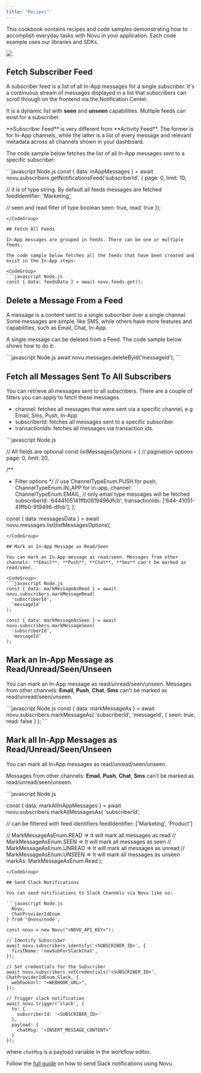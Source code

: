 ```yaml
---
title: "Recipes"
---
```


This cookbook contains recipes and code samples demonstrating how to accomplish everyday tasks with Novu in your application. Each code example uses our libraries and SDKs.

<Frame caption="Workflow, Feed, Messages & Notifications Flow in Novu">
  <img src="/images/workflow-feed-message.png" />
</Frame>

## Fetch Subscriber Feed

A subscriber feed is a list of all In-App messages for a single subscriber. It's a continuous stream of messages displayed in a list that subscribers can scroll through on the frontend via the Notification Center.

It is a dynamic list with **seen** and **unseen** capabilities. Multiple feeds can exist for a subscriber.

<Warning>
  **Subscriber Feed** is very different from **Activity Feed**. The former is
  for In-App channels, while the latter is a list of every message and relevant
  metadata across all channels shown in your dashboard.
</Warning>

The code sample below fetches the list of all In-App messages sent to a specific subscriber:

<CodeGroup>
```javascript Node.js 
const { data: inAppMessages } = await novu.subscribers.getNotificationsFeed('subscriberId', {
  page: 0,
  limit: 10,

// it is of type string. By default all feeds messages are fetched
feedIdentifier: 'Marketing',

// seen and read filter of type boolean
seen: true,
read: true
});

```
</CodeGroup>

## Fetch All Feeds

In-App messages are grouped in Feeds. There can be one or multiple feeds.

The code sample below fetches all the feeds that have been created and exist in the In-App steps:

<CodeGroup>
```javascript Node.js
const { data: feedsData } = await novu.feeds.get();
````

</CodeGroup>

## Delete a Message From a Feed

A message is a content sent to a single subscriber over a single channel. Some messages are simple, like SMS, while others have more features and capabilities, such as Email, Chat, In-App.

A single message can be deleted from a Feed. The code sample below shows how to do it:

<CodeGroup>
  ```javascript Node.js await novu.messages.deleteById('messageId'); ```
</CodeGroup>

## Fetch all Messages Sent To All Subscribers

You can retrieve all messages sent to all subscribers. There are a couple of filters you can apply to fetch these messages.

- channel: fetches all messages that were sent via a specific channel, e.g Email, Sms, Push, In-App
- subscriberId: fetches all messages sent to a specific subscriber
- transactionIds: fetches all messages via transaction ids.

<CodeGroup>
```javascript Node.js 

// All fields are optional
const listMessagesOptions = {
// pagination options
page: 0,
limit: 20,

/\*\*

- Filter options
  \*/
  // use ChannelTypeEnum.PUSH for push, ChannelTypeEnum.IN_APP for in-app,
  channel: ChannelTypeEnum.EMAIL, // only email type messages will be fetched
  subscriberId: '6444105141ffb0919496dfcb',
  transactionIds: ['644-41051-41ffb0-919496-dfcb'],
  };

const { data: messagesData } = await novu.messages.list(listMessagesOptions);

````
</CodeGroup>

## Mark an In-App Message as Read/Seen

You can mark an In-App message as read/seen. Messages from other channels: **Email**, **Push**, **Chat**, **Sms** can't be marked as read/seen.

<CodeGroup>
```javascript Node.js
const { data: markMessageAsRead } = await novu.subscribers.markMessageRead(
  'subscriberId',
  'messageId'
);

const { data: markMessageAsSeen } = await novu.subscribers.markMessageSeen(
  'subscriberId',
  'messageId'
);
````

</CodeGroup>

## Mark an In-App Message as Read/Unread/Seen/Unseen

You can mark an In-App message as read/unread/seen/unseen. Messages from other channels: **Email**, **Push**, **Chat**, **Sms** can't be marked as read/unread/seen/unseen.

<CodeGroup>
```javascript Node.js 
const { data: markMessageAs } = await novu.subscribers.markMessageAs(
  'subscriberId',
  'messageId',
  { seen: true, read: false }
);
```
</CodeGroup>

## Mark all In-App Messages as Read/Unread/Seen/Unseen

You can mark all In-App messages as read/unread/seen/unseen.

Messages from other channels: **Email**, **Push**, **Chat**, **Sms** can't be marked as read/unread/seen/unseen.

<CodeGroup>
```javascript Node.js 

const { data: markAllInAppMessages } = await novu.subscribers.markAllMessagesAs(
'subscriberId',

// can be filtered with feed identifiers
feedIdentifier: ['Marketing', 'Product']

// MarkMessageAsEnum.READ => It will mark all messages as read
// MarkMessageAsEnum.SEEN => It will mark all messages as seen
// MarkMessageAsEnum.UNREAD => It will mark all messages as unread
// MarkMessageAsEnum.UNSEEN => It will mark all messages as unseen
markAs: MarkMessageAsEnum.Read
);

````
</CodeGroup>

## Send Slack Notifications

You can send notifications to Slack Channels via Novu like so:

```javascript Node.js
  Novu,
  ChatProviderIdEnum
} from '@novu/node';

const novu = new Novu("<NOVU_API_KEY>");

// Identify Subscriber
await novu.subscribers.identify('<SUBSCRIBER_ID>', {
  firstName: 'newSubForSlackChat',
});

// Set credentials for the Subscriber
await novu.subscribers.setCredentials('<SUBSCRIBER_ID>', ChatProviderIdEnum.Slack, {
  webhookUrl: "<WEBHOOK_URL>",
});

// Trigger slack notification
await novu.trigger('slack', {
  to: {
    subscriberId: '<SUBSCRIBER_ID>'
  },
  payload: {
    chatMsg: '<INSERT_MESSAGE_CONTENT>'
  }
});
````

where `chatMsg` is a payload variable in the workflow editor.

Follow the [full guide](/guides/slack-guide) on how to send Slack notifications using Novu.

